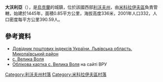 {{coord|49|32|18|N|24|1|39|E|scale:100000|display=title}}

'''大沃利亞'''（{{lang-uk|Велика Воля}}），是[[烏克蘭|烏克蘭]]的城鎮，位於該國西部[[利沃夫州|利沃夫州]]，由[[米科拉伊夫區|米科拉伊夫區]]負責管轄，始建於1445年，面積0.85平方公里，海拔高度336米，2001年人口332，人口密度每平方公里390.59人。

==參考資料==
*[https://web.archive.org/web/20160216134314/http://www.uaidx.com/13/292/index Довідник поштових індексів України. Львівська область. Миколаївський район]
* [http://w1.c1.rada.gov.ua/pls/z7503/A005?rf7571=20224 c. Велика Воля]
* [http://w1.c1.rada.gov.ua/pls/z7503/A005?rf7571=20224 Облікова картка c. Велика Воля] на сайті ВРУ

[[Category:利沃夫州村落|Category:利沃夫州村落]]
[[Category:米科拉伊夫區村落|Category:米科拉伊夫區村落]]


{{Lviv-geo-stub}}